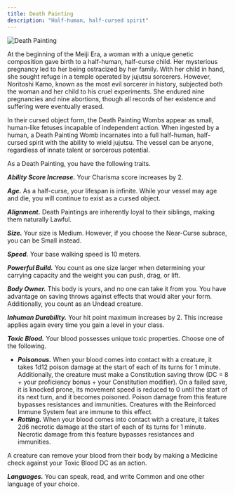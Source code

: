 ```yaml
---
title: Death Painting
description: "Half-human, half-cursed spirit"
---
```


<img
  src="/images/races/death-painting.png"
  alt="Death Painting"
/>

At the beginning of the Meiji Era, a woman with a unique genetic composition gave birth to a half-human, half-curse child. Her mysterious pregnancy led to her being ostracized by her family. With her child in hand, she sought refuge in a temple operated by jujutsu sorcerers. However, Noritoshi Kamo, known as the most evil sorcerer in history, subjected both the woman and her child to his cruel experiments. She endured nine pregnancies and nine abortions, though all records of her existence and suffering were eventually erased.

In their cursed object form, the Death Painting Wombs appear as small, human-like fetuses incapable of independent action. When ingested by a human, a Death Painting Womb incarnates into a full half-human, half-cursed spirit with the ability to wield jujutsu. The vessel can be anyone, regardless of innate talent or sorcerous potential.

As a Death Painting, you have the following traits.

***Ability Score Increase.*** Your Charisma score increases by 2.

***Age.*** As a half-curse, your lifespan is infinite. While your vessel may age and die, you will continue to exist as a cursed object.

***Alignment.*** Death Paintings are inherently loyal to their siblings, making them naturally Lawful.

***Size.*** Your size is Medium. However, if you choose the Near-Curse subrace, you can be Small instead.

***Speed.*** Your base walking speed is 10 meters.

***Powerful Build.*** You count as one size larger when determining your carrying capacity and the weight you can push, drag, or lift.

***Body Owner.*** This body is yours, and no one can take it from you. You have advantage on saving throws against effects that would alter your form. Additionally, you count as an Undead creature.

***Inhuman Durability.*** Your hit point maximum increases by 2. This increase applies again every time you gain a level in your class.

***Toxic Blood.*** Your blood possesses unique toxic properties. Choose one of the following.

- ***Poisonous.*** When your blood comes into contact with a creature, it takes 1d12 poison damage at the start of each of its turns for 1 minute. Additionally, the creature must make a Constitution saving throw (DC = 8 + your proficiency bonus + your Constitution modifier). On a failed save, it is knocked prone, its movement speed is reduced to 0 until the start of its next turn, and it becomes poisoned. Poison damage from this feature bypasses resistances and immunities. Creatures with the Reinforced Immune System feat are immune to this effect.
- ***Rotting.*** When your blood comes into contact with a creature, it takes 2d6 necrotic damage at the start of each of its turns for 1 minute. Necrotic damage from this feature bypasses resistances and immunities.

A creature can remove your blood from their body by making a Medicine check against your Toxic Blood DC as an action.

***Languages.*** You can speak, read, and write Common and one other language of your choice.